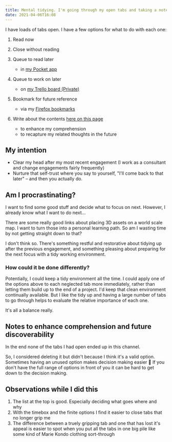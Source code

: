 ```yaml
---
title: Mental tidying. I'm going through my open tabs and taking a note of anything worth keeping. It's my first day on the bench and this is helping me to take stock of different things I am interested in and make plans for what to do next
date: 2021-04-06T16:08
---
```


I have loads of tabs open. I have a few options for what to do with each one:

1. Read now
1. Close without reading
1. Queue to read later

   - in <a href="https://getpocket.com/@bz1gad88pjS23Ae27dT0gRDT5aA8p917e03Z88z459qp8ey493d62u93k85jh8eb">my Pocket app</a>

1. Queue to work on later

   - on <a href="https://trello.com/b/cwtapAZZ/to-do">my Trello board (Private)</a>

1. Bookmark for future reference

   - via my <a href="https://support.mozilla.org/en-US/kb/bookmarks-firefox">Firefox bookmarks</a>

1. Write about the contents <a href="#noted-here">here on this page</a>

   - to enhance my comprehension
   - to recapture my related thoughts in the future

## My intention

- Clear my head after my most recent engagement (I work as a consultant and change engagements fairly frequently)
- Nurture that self-trust where you say to yourself, "I'll come back to that later" – and then you actually do.

## Am I procrastinating?

I want to find some good stuff and decide what to focus on next. However, I already know what I want to do next...

There are <Link to="/notes/on-creating-digital-maps">some really good links about placing 3D assets on a world scale map</Link>. I want to turn those into a personal learning path. So am I wasting time by not getting straight down to that? 

I don't think so. There's something restful and restorative about tidying up after the previous engagement, and something pleasing about preparing for the next focus with a tidy working environment.

### How could it be done differently?

Potentially, I could keep a tidy environment all the time. I could apply one of the options above to each neglected tab more immediately, rather than letting them build up to the end of a project. I'd keep that clean environment continually available. But I like the tidy up and having a large number of tabs to go through helps to evaluate the relative importance of each one.

It's all a balance really.

<a name="noted-here" />

## Notes to enhance comprehension and future discoverability

In the end none of the tabs I had open ended up in this channel. 

So, I considered deleting it but didn't because I think it's a valid option. Sometimes having an unused option makes decision making easier 🤔 If you don't have the full range of options in front of you it can be hard to get down to the decision making. 

## Observations while I did this

1. The list at the top is good. Especially deciding what goes where and why
1. With the timebox and the finite options I find it easier to close tabs that no longer grip me
1. The difference between a truely gripping tab and one that has lost it's appeal is easier to spot when you put all the tabs in one big pile like some kind of Marie Kondo clothing sort-through
